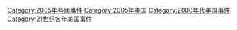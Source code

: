 [[Category:2005年各國事件|Category:2005年各國事件]]
[[Category:2005年美国|Category:2005年美国]]
[[Category:2000年代美国事件|Category:2000年代美国事件]]
[[Category:21世纪各年美国事件|Category:21世纪各年美国事件]]